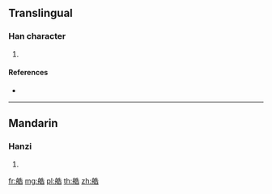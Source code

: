 {{character info/new}}
==Translingual==

===Han character===
{{Han char|rn=137|rad=舟|as=07|sn=13|four=|canj=HYHGR}}

# {{defn|Han|sort=舟07}}

====References====
* {{Han ref|kx=1010.370|dkj=30432|dj=1469.120|hdz=53062.010|uh=8241|ud=33345}}

----

==Mandarin==

===Hanzi===
{{cmn-hanzi|pin=[[zào]] ([[zao4]])|wg=tsao<sup>4</sup>}}

# {{defn|lang=cmn|sort=舟07}}

[[fr:艁]]
[[mg:艁]]
[[pl:艁]]
[[th:艁]]
[[zh:艁]]